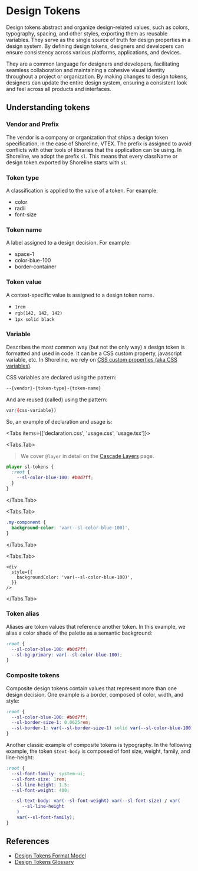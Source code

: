 
# Design Tokens

Design tokens abstract and organize design-related values, such as colors, typography, spacing, and other styles, exporting them as reusable variables. They serve as the single source of truth for design properties in a design system. By defining design tokens, designers and developers can ensure consistency across various platforms, applications, and devices.

They are a common language for designers and developers, facilitating seamless collaboration and maintaining a cohesive visual identity throughout a project or organization. By making changes to design tokens, designers can update the entire design system, ensuring a consistent look and feel across all products and interfaces.

## Understanding tokens

### Vendor and Prefix

The vendor is a company or organization that ships a design token specification, in the case of Shoreline, VTEX. The prefix is assigned to avoid conflicts with other tools of libraries that the application can be using. In Shoreline, we adopt the prefix `sl`. This means that every className or design token exported by Shoreline starts with `sl`.

### Token type

A classification is applied to the value of a token. For example:

- color
- radii
- font-size

### Token name

A label assigned to a design decision. For example:

- space-1
- color-blue-100
- border-container

### Token value

A context-specific value is assigned to a design token name.

- `1rem`
- `rgb(142, 142, 142)`
- `1px solid black`

### Variable

Describes the most common way (but not the only way) a design token is formatted and used in code. It can be a CSS custom property, javascript variable, etc. In Shoreline, we rely on [CSS custom properties (aka CSS variables)](https://developer.mozilla.org/en-US/docs/Web/CSS/Using_CSS_custom_properties).

CSS variables are declared using the pattern:

```css
--{vendor}-{token-type}-{token-name}
```

And are reused (called) using the pattern:

```css
var({css-variable})
```

So, an example of declaration and usage is:

<Tabs items={['declaration.css', 'usage.css', 'usage.tsx']}>

<Tabs.Tab>

> We cover `@layer` in detail on the [Cascade Layers](./cascade-layers) page.

```css
@layer sl-tokens {
  :root {
    --sl-color-blue-100: #b0d7ff;
  }
}
```

</Tabs.Tab>

<Tabs.Tab>

```css
.my-component {
  background-color: 'var(--sl-color-blue-100)',
}
```

</Tabs.Tab>

<Tabs.Tab>

```tsx
<div
  style={{
    backgroundColor: 'var(--sl-color-blue-100)',
  }}
/>
```

</Tabs.Tab>

</Tabs>

### Token alias

Aliases are token values that reference another token. In this example, we alias a color shade of the palette as a semantic background:

```css
:root {
  --sl-color-blue-100: #b0d7ff;
  --sl-bg-primary: var(--sl-color-blue-100);
}
```

### Composite tokens

Composite design tokens contain values that represent more than one design decision. One example is a border, composed of color, width, and style:

```css
:root {
  --sl-color-blue-100: #b0d7ff;
  --sl-border-size-1: 0.0625rem;
  --sl-border-1: var(--sl-border-size-1) solid var(--sl-color-blue-100);
}
```

Another classic example of composite tokens is typography. In the following example, the token `$text-body` is composed of font size, weight, family, and line-height:

```css
:root {
  --sl-font-family: system-ui;
  --sl-font-size: 1rem;
  --sl-line-height: 1.5;
  --sl-font-weight: 400;

  --sl-text-body: var(--sl-font-weight) var(--sl-font-size) / var(
      --sl-line-height
    )
    var(--sl-font-family);
}
```

## References

- [Design Tokens Format Model](https://tr.designtokens.org/format/)
- [Design Tokens Glossary](https://www.designtokens.org/glossary/)
